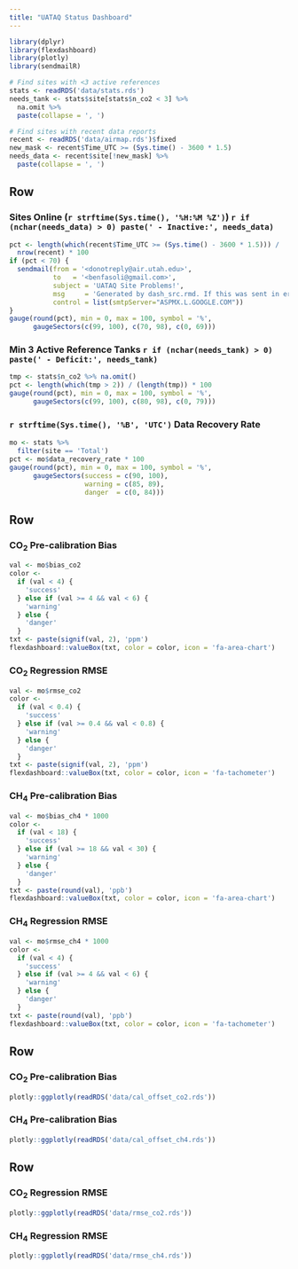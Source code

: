 ```yaml
---
title: "UATAQ Status Dashboard"
---
```

<!-- Ben Fasoli -->

```r
library(dplyr)
library(flexdashboard)
library(plotly)
library(sendmailR)

# Find sites with <3 active references
stats <- readRDS('data/stats.rds')
needs_tank <- stats$site[stats$n_co2 < 3] %>% 
  na.omit %>%
  paste(collapse = ', ')

# Find sites with recent data reports
recent <- readRDS('data/airmap.rds')$fixed
new_mask <- recent$Time_UTC >= (Sys.time() - 3600 * 1.5)
needs_data <- recent$site[!new_mask] %>%
  paste(collapse = ', ')
```


Row
--------------------------------------------------------------------------------

### Sites Online (`r strftime(Sys.time(), '%H:%M %Z')`) `r if (nchar(needs_data) > 0) paste(' - Inactive:', needs_data)`
```r
pct <- length(which(recent$Time_UTC >= (Sys.time() - 3600 * 1.5))) /
  nrow(recent) * 100
if (pct < 70) {
  sendmail(from = '<donotreply@air.utah.edu>',
           to   = '<benfasoli@gmail.com>', 
           subject = 'UATAQ Site Problems!',
           msg     = 'Generated by dash_src.rmd. If this was sent in error, contact benfasoli@gmail.com',
           control = list(smtpServer="ASPMX.L.GOOGLE.COM"))
}
gauge(round(pct), min = 0, max = 100, symbol = '%',
      gaugeSectors(c(99, 100), c(70, 98), c(0, 69)))
```

### Min 3 Active Reference Tanks `r if (nchar(needs_tank) > 0) paste(' - Deficit:', needs_tank)`
```r
tmp <- stats$n_co2 %>% na.omit()
pct <- length(which(tmp > 2)) / (length(tmp)) * 100
gauge(round(pct), min = 0, max = 100, symbol = '%',
      gaugeSectors(c(99, 100), c(80, 98), c(0, 79)))
```

### `r strftime(Sys.time(), '%B', 'UTC')` Data Recovery Rate
```r
mo <- stats %>%
  filter(site == 'Total')
pct <- mo$data_recovery_rate * 100
gauge(round(pct), min = 0, max = 100, symbol = '%',
      gaugeSectors(success = c(90, 100),
                   warning = c(85, 89),
                   danger  = c(0, 84)))
```

Row
--------------------------------------------------------------------------------

### CO$_2$ Pre-calibration Bias
```r
val <- mo$bias_co2
color <-
  if (val < 4) {
    'success'
  } else if (val >= 4 && val < 6) {
    'warning'
  } else {
    'danger'
  }
txt <- paste(signif(val, 2), 'ppm')
flexdashboard::valueBox(txt, color = color, icon = 'fa-area-chart')
```

### CO$_2$ Regression RMSE
```r
val <- mo$rmse_co2
color <-
  if (val < 0.4) {
    'success'
  } else if (val >= 0.4 && val < 0.8) {
    'warning'
  } else {
    'danger'
  }
txt <- paste(signif(val, 2), 'ppm')
flexdashboard::valueBox(txt, color = color, icon = 'fa-tachometer')
```

### CH$_4$ Pre-calibration Bias
```r
val <- mo$bias_ch4 * 1000
color <-
  if (val < 18) {
    'success'
  } else if (val >= 18 && val < 30) {
    'warning'
  } else {
    'danger'
  }
txt <- paste(round(val), 'ppb')
flexdashboard::valueBox(txt, color = color, icon = 'fa-area-chart')
```

### CH$_4$ Regression RMSE
```r
val <- mo$rmse_ch4 * 1000
color <-
  if (val < 4) {
    'success'
  } else if (val >= 4 && val < 6) {
    'warning'
  } else {
    'danger'
  }
txt <- paste(round(val), 'ppb')
flexdashboard::valueBox(txt, color = color, icon = 'fa-tachometer')
```


Row {data-height=250}
--------------------------------------------------------------------------------

### CO$_2$ Pre-calibration Bias

```r
plotly::ggplotly(readRDS('data/cal_offset_co2.rds'))
```

### CH$_4$ Pre-calibration Bias

```r
plotly::ggplotly(readRDS('data/cal_offset_ch4.rds'))
```


Row {data-height=250}
--------------------------------------------------------------------------------

### CO$_2$ Regression RMSE

```r
plotly::ggplotly(readRDS('data/rmse_co2.rds'))
```

### CH$_4$ Regression RMSE

```r
plotly::ggplotly(readRDS('data/rmse_ch4.rds'))
```
